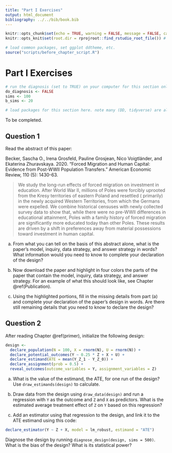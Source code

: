 ```yaml
---
title: "Part I Exercises"
output: html_document
bibliography: ../../bib/book.bib 
---
```


<!-- note do_bookdown is set in index.rmd, so we know if you're running just this .Rmd or compiling the book-->
```r
knitr::opts_chunk$set(echo = TRUE, warning = FALSE, message = FALSE, cache = FALSE)
knitr::opts_knit$set(root.dir = rprojroot::find_rstudio_root_file()) # files are all relative to RStudio project home
```

```r
# load common packages, set ggplot ddtheme, etc.
source("scripts/before_chapter_script.R")
```

<!-- start post here, do not edit above -->

# Part I Exercises

<!-- make sure to rename the section title below -->

```r
# run the diagnosis (set to TRUE) on your computer for this section only before pushing to Github. no diagnosis will ever take place on github.
do_diagnosis <- FALSE
sims <- 100
b_sims <- 20
```

```r
# load packages for this section here. note many (DD, tidyverse) are already available, see scripts/package-list.R
```

<!-- You can use the global bib file via rmarkdown cites like this: @imai2008 -->

To be completed.

## Question 1

Read the abstract of this paper:

Becker, Sascha O., Irena Grosfeld, Pauline Grosjean, Nico Voigtländer, and Ekaterina Zhuravskaya. 2020. "Forced Migration and Human Capital: Evidence from Post-WWII Population Transfers." American Economic Review, 110 (5): 1430-63.

> We study the long-run effects of forced migration on investment in education. After World War II, millions of Poles were forcibly uprooted from the Kresy territories of eastern Poland and resettled ( primarily) in the newly acquired Western Territories, from which the Germans were expelled. We combine historical censuses with newly collected survey data to show that, while there were no pre-WWII differences in educational attainment, Poles with a family history of forced migration are significantly more educated today than other Poles. These results are driven by a shift in preferences away from material possessions toward investment in human capital.

a. From what you can tell on the basis of this abstract alone, what is the paper's model, inquiry, data strategy, and answer strategy in words? What information would you need to know to complete your declaration of the design?

b. Now download the paper and highlight in four colors the parts of the paper that contain the model, inquiry, data strategy, and answer strategy. For an example of what this should look like, see Chapter \@ref(Publication).

c. Using the highlighted portions, fill in the missing details from part (a) and complete your declaration of the paper's design in words. Are there still remaining details that you need to know to declare the design?

## Question 2

After reading Chapter \@ref(primer), initialize the following design:

```r
design <- 
  declare_population(N = 100, X = rnorm(N), U = rnorm(N)) +
  declare_potential_outcomes(Y ~ 0.25 * Z + X + U) + 
  declare_estimand(ATE = mean(Y_Z_1 - Y_Z_0)) + 
  declare_assignment(prob = 0.5) + 
  reveal_outcomes(outcome_variables = Y, assignment_variables = Z) 
```

a. What is the value of the estimand, the ATE, for one run of the design? Use `draw_estimands(design)` to calculate.

b. Draw data from the design using `draw_data(design)` and run a regression with `Y` as the outcome and `Z` and `X` as predictors. What is the estimated average treatment effect of `Z` on `Y` based on this regression?

c. Add an estimator using that regression to the design, and link it to the ATE estimand using this code:

```r
declare_estimator(Y ~ Z + X, model = lm_robust, estimand = "ATE")
```

Diagnose the design by running `diagnose_design(design, sims = 500)`. What is the bias of the design? What is its statistical power?


